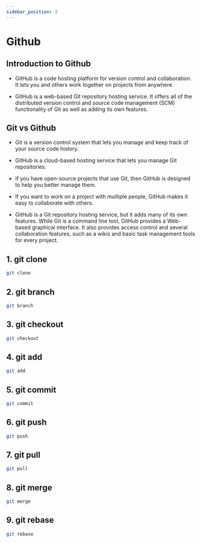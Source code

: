 ```yaml
---
sidebar_position: 3
---
```


# Github 

## Introduction to Github

- GitHub is a code hosting platform for version control and collaboration. It lets you and others work together on projects from anywhere.

- GitHub is a web-based Git repository hosting service. It offers all of the distributed version control and source code management (SCM) functionality of Git as well as adding its own features.

## Git vs Github
- Git is a version control system that lets you manage and keep track of your source code history.

- GitHub is a cloud-based hosting service that lets you manage Git repositories.

- If you have open-source projects that use Git, then GitHub is designed to help you better manage them.

- If you want to work on a project with multiple people, GitHub makes it easy to collaborate with others.

- GitHub is a Git repository hosting service, but it adds many of its own features. While Git is a command line tool, GitHub provides a Web-based graphical interface. It also provides access control and several collaboration features, such as a wikis and basic task management tools for every project.


## 1. git clone

```bash
git clone 
```

## 2. git branch

```bash
git branch
```

## 3. git checkout

```bash
git checkout
```

## 4. git add

```bash
git add
```

## 5. git commit

```bash
git commit
```

## 6. git push

```bash
git push
```

## 7. git pull

```bash
git pull
```

## 8. git merge

```bash
git merge
```

## 9. git rebase

```bash
git rebase
```